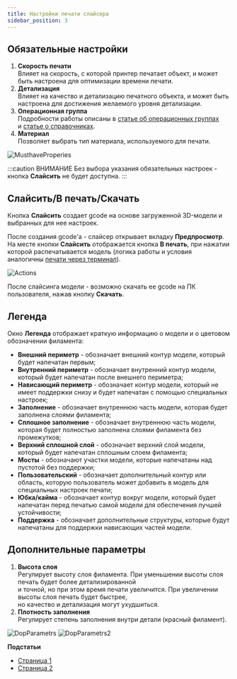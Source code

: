```yaml
---
title: Настройки печати слайсера
sidebar_position: 3
---
```

## Обязательные настройки

1. **Скорость печати**\
   Влияет на скорость, с которой принтер печатает объект, и может быть настроена для оптимизации 
   времени печати.
2. **Детализация**\
   Влияет на качество и детализацию печатного объекта, и может быть настроена для достижения 
   желаемого уровня детализации.
3. **Операционная группа**\
   Подробности работы описаны в [статье об операционных группах](https://yt.omegafuture.ru/articles/RedFabMES-A-783/%D0%9E%D0%BF%D0%B5%D1%80%D0%B0%D1%86%D0%B8%D0%BE%D0%BD%D0%BD%D1%8B%D0%B5-%D0%B3%D1%80%D1%83%D0%BF%D0%BF%D1%8B) 
   и [статье о справочниках](https://yt.omegafuture.ru/articles/RedFabMES-A-790/%D0%A0%D0%B0%D0%B1%D0%BE%D1%82%D0%B0-%D1%81%D0%BE-%D1%81%D0%BF%D1%80%D0%B0%D0%B2%D0%BE%D1%87%D0%BD%D0%B8%D0%BA%D0%B0%D0%BC%D0%B8#%D0%BE%D0%BF%D0%B5%D1%80%D0%B0%D1%86%D0%B8%D0%BE%D0%BD%D0%BD%D1%8B%D0%B5-%D0%B3%D1%80%D1%83%D0%BF%D0%BF%D1%8B).
4. **Материал**\
   Позволяет выбрать тип материала, используемого для печати.

![MusthaveProperies](./img/MusthaveProperies.png)

:::caution ВНИМАНИЕ
      Без выбора указания обязательных настроек - кнопка **Слайсить** не будет доступна.
:::

## Слайсить/В печать/Скачать

Кнопка **Слайсить** создает gcode на основе загруженной 3D-модели и выбранных для нее настроек.

После создания gcode'а - слайсер открывает вкладку **Предпросмотр**. На месте кнопки **Слайсить** 
отображается кнопка **В печать**, при нажатии которой распечатывается модель 
(логика работы и условия аналогичны [печати через терминал](https://yt.omegafuture.ru/articles/RedFabMES-A-772/%D0%9D%D0%B0%D1%87%D0%B0%D0%BB%D0%BE-%D1%80%D0%B0%D0%B1%D0%BE%D1%82%D1%8B-%D1%81-MES#%D0%B7%D0%B0%D0%BF%D1%83%D1%81%D0%BA-%D0%BF%D0%B5%D1%87%D0%B0%D1%82%D0%B8)).

![Actions](./img/Actions.png)

После слайсинга модели - возможно скачать ее gcode на ПК пользователя, нажав кнопку **Скачать**.

## Легенда 

Окно **Легенда** отображает краткую информацию о модели и о цветовом обозначении филамента:

- **Внешний периметр** - обозначает внешний контур модели, который будет напечатан первым;
- **Внутренний периметр** - обозначает внутренний контур модели, который будет напечатан после 
внешнего периметра;
- **Нависающий периметр** - обозначает контур модели, который не имеет поддержки снизу и будет 
напечатан с помощью специальных настроек;
- **Заполнение** - обозначает внутреннюю часть модели, которая будет заполнена слоями филамента;
- **Сплошное заполнение** - обозначает внутреннюю часть модели, которая будет полностью заполнена 
слоями филамента без промежутков;
- **Верхний сплошной слой** - обозначает верхний слой модели, который будет напечатан сплошным 
слоем филамента;
- **Мосты** - обозначают участки модели, которые напечатаны над пустотой без поддержки;
- **Пользовательский** - обозначает дополнительный контур или область, которую пользователь 
может добавить в модель для специальных настроек печати;
- **Юбка/кайма** - обозначает контур вокруг модели, который будет напечатан перед печатью 
самой модели для обеспечения лучшей устойчивости;
- **Поддержка** - обозначает дополнительные структуры, которые будут напечатаны для поддержки 
нависающих частей модели.

## Дополнительные параметры

1. **Высота слоя**\
   Регулирует высоту слоя филамента. При уменьшении высоты слоя печать будет более детализированной\
   и точной, но при этом время печати увеличится. При увеличении высоты слоя печать будет быстрее,\
   но качество и детализация могут ухудшиться.
2. **Плотность заполнения**\
   Регулирует степень заполнения внутри детали (красный филамент).

![DopParametrs](./img/DopParametrs.png)
![DopParametrs2](./img/DopParametrs2.png)

**Подстатьи**
- [Страница 1](./page1.md)
- [Страница 2](./page2.md)